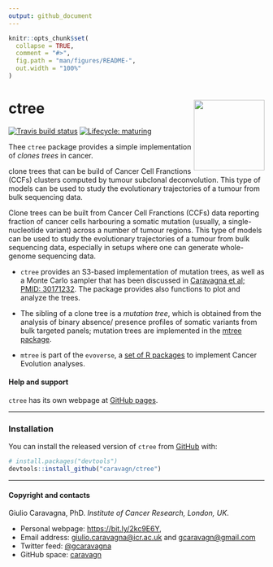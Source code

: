 ```yaml
---
output: github_document
---
```


```r
knitr::opts_chunk$set(
  collapse = TRUE,
  comment = "#>",
  fig.path = "man/figures/README-",
  out.width = "100%"
)
```

# ctree <img src='man/figures/logo.png' align="right" height="139" />

<!-- badges: start -->
[![Travis build status](https://travis-ci.org/caravagn/ctree.svg?branch=master)](https://travis-ci.org/caravagn/ctree)
[![Lifecycle: maturing](https://img.shields.io/badge/lifecycle-maturing-blue.svg)](https://www.tidyverse.org/lifecycle/#maturing)
<!-- badges: end -->

Thee `ctree` package provides a simple implementation of *clones trees* in cancer.

clone trees that can be build of Cancer Cell Franctions (CCFs) clusters computed by tumour subclonal deconvolution. This type of models can be used to study the evolutionary trajectories of a tumour from bulk sequencing data.

Clone trees can be built from Cancer Cell Franctions (CCFs) data reporting fraction of cancer cells harbouring a somatic mutation (usually, a single-nucleotide variant) across a number of tumour regions. This type of models can be used to study the evolutionary trajectories of a tumour from bulk sequencing data, especially in setups where one can generate whole-genome sequencing data.


* `ctree` provides an S3-based implementation of mutation trees, as well as a Monte Carlo sampler that has been discussed in [Caravagna et al; PMID: 30171232](https://www.ncbi.nlm.nih.gov/pubmed/30171232). The package provides also functions to plot and analyze the trees.

* The sibling of a clone tree is a *mutation tree*,  which is obtained from the analysis of binary absence/ presence profiles of somatic variants from bulk targeted panels; mutation trees are implemented in the [mtree package](https://caravagn.github.io/mtree).

*  `mtree` is part of the `evoverse`, a [set of R packages](https://caravagn.github.io/evoverse) to implement Cancer Evolution analyses.

#### Help and support

`ctree` has its own webpage at [GitHub pages](https://caravagn.github.io/ctree/).

-----

### Installation

You can install the released version of `ctree` from
[GitHub](https://github.com/) with:

``` r
# install.packages("devtools")
devtools::install_github("caravagn/ctree")
```

-----

#### Copyright and contacts

Giulio Caravagna, PhD. _Institute of Cancer Research, London, UK_.

* Personal webpage: [https://bit.ly/2kc9E6Y](https://sites.google.com/site/giuliocaravagna/), 
* Email address: [giulio.caravagna@icr.ac.uk](mailto:giulio.caravagna@icr.ac.uk) and [gcaravagn@gmail.com](mailto:gcaravagn@gmail.com)
* Twitter feed: [\@gcaravagna](https://twitter.com/gcaravagna)
* GitHub space: [caravagn](https://github.com/caravagn)
